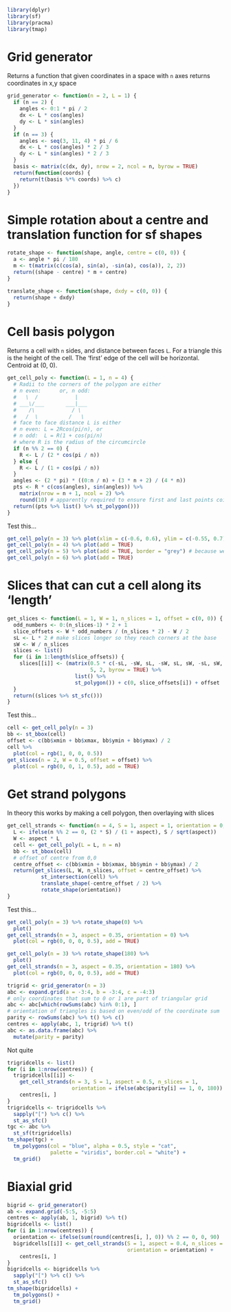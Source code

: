 ```r
library(dplyr)
library(sf)
library(pracma)
library(tmap)
```

# Grid generator 
Returns a function that given coordinates in a space with `n` axes returns coordinates in x,y space

```r
grid_generator <- function(n = 2, L = 1) {
  if (n == 2) {
    angles <- 0:1 * pi / 2
    dx <- L * cos(angles)
    dy <- L * sin(angles)
  }
  if (n == 3) {
    angles <- seq(3, 11, 4) * pi / 6
    dx <- L * cos(angles) * 2 / 3
    dy <- L * sin(angles) * 2 / 3
  }
  basis <- matrix(c(dx, dy), nrow = 2, ncol = n, byrow = TRUE)
  return(function(coords) {
    return(t(basis %*% coords) %>% c)
  })
}
```

# Simple rotation about a centre and translation function for sf shapes

```r
rotate_shape <- function(shape, angle, centre = c(0, 0)) {
  a <- angle * pi / 180
  m <- t(matrix(c(cos(a), sin(a), -sin(a), cos(a)), 2, 2))
  return((shape - centre) * m + centre)
}

translate_shape <- function(shape, dxdy = c(0, 0)) {
  return(shape + dxdy)
}
```

# Cell basis polygon
Returns a cell with `n` sides, and distance between faces `L`. For a triangle this is the height of the cell. The 'first' edge of the cell will be horizontal. Centroid at (0, 0).

```r
get_cell_poly <- function(L = 1, n = 4) {
  # Radii to the corners of the polygon are either
  # n even:      or, n odd:
  #   \  /            |
  # ___\/___       ___|___   
  #    /\            / \
  #   /  \          /   \
  # face to face distance L is either 
  # n even: L = 2Rcos(pi/n), or
  # n odd:  L = R(1 + cos(pi/n)
  # where R is the radius of the circumcircle
  if (n %% 2 == 0) {
    R <- L / (2 * cos(pi / n))
  } else {
    R <- L / (1 + cos(pi / n))
  }
  angles <- (2 * pi) * ((0:n / n) + (3 * n + 2) / (4 * n))
  pts <- R * c(cos(angles), sin(angles)) %>%
    matrix(nrow = n + 1, ncol = 2) %>%
    round(10) # apparently required to ensure first and last points coincident
  return((pts %>% list() %>% st_polygon()))
}
```

Test this...

```r
get_cell_poly(n = 3) %>% plot(xlim = c(-0.6, 0.6), ylim = c(-0.55, 0.7))
get_cell_poly(n = 4) %>% plot(add = TRUE)
get_cell_poly(n = 5) %>% plot(add = TRUE, border = "grey") # because we can
get_cell_poly(n = 6) %>% plot(add = TRUE)
```

# Slices that can cut a cell along its 'length'

```r
get_slices <- function(L = 1, W = 1, n_slices = 1, offset = c(0, 0)) {
  odd_numbers <- 0:(n_slices-1) * 2 + 1
  slice_offsets <- W * odd_numbers / (n_slices * 2) - W / 2
  sL <- L * 2 # make slices longer so they reach corners at the base
  sW <- W / n_slices
  slices <- list()
  for (i in 1:length(slice_offsets)) {
    slices[[i]] <- (matrix(0.5 * c(-sL, -sW, sL, -sW, sL, sW, -sL, sW, -sL, -sW), 
                           5, 2, byrow = TRUE) %>%
                      list() %>%
                      st_polygon()) + c(0, slice_offsets[i]) + offset
  }
  return((slices %>% st_sfc()))
}
```

Test this...

```r
cell <- get_cell_poly(n = 3)
bb <- st_bbox(cell)
offset <- c(bb$xmin + bb$xmax, bb$ymin + bb$ymax) / 2
cell %>% 
  plot(col = rgb(1, 0, 0, 0.5))
get_slices(n = 2, W = 0.5, offset = offset) %>% 
  plot(col = rgb(0, 0, 1, 0.5), add = TRUE)
```

# Get strand polygons
In theory this works by making a cell polygon, then overlaying with slices

```r
get_cell_strands <- function(n = 4, S = 1, aspect = 1, orientation = 0, n_slices = 1) {
  L <- ifelse(n %% 2 == 0, (2 * S) / (1 + aspect), S / sqrt(aspect))  
  W <- aspect * L
  cell <- get_cell_poly(L = L, n = n)
  bb <- st_bbox(cell)
  # offset of centre from 0,0
  centre_offset <- c(bb$xmin + bb$xmax, bb$ymin + bb$ymax) / 2
  return(get_slices(L, W, n_slices, offset = centre_offset) %>%
           st_intersection(cell) %>% 
           translate_shape(-centre_offset / 2) %>%
           rotate_shape(orientation))
}
```

Test this...

```r
get_cell_poly(n = 3) %>% rotate_shape(0) %>%
  plot()
get_cell_strands(n = 3, aspect = 0.35, orientation = 0) %>% 
  plot(col = rgb(0, 0, 0, 0.5), add = TRUE)
```

```r
get_cell_poly(n = 3) %>% rotate_shape(180) %>%
  plot()
get_cell_strands(n = 3, aspect = 0.35, orientation = 180) %>% 
  plot(col = rgb(0, 0, 0, 0.5), add = TRUE)
```




```r
trigrid <- grid_generator(n = 3)
abc <- expand.grid(a = -3:4, b = -3:4, c = -4:3)
# only coordinates that sum to 0 or 1 are part of triangular grid 
abc <- abc[which(rowSums(abc) %in% 0:1), ]
# orientation of triangles is based on even/odd of the coordinate sum
parity <- rowSums(abc) %>% t() %>% c()
centres <- apply(abc, 1, trigrid) %>% t()
abc <- as.data.frame(abc) %>% 
  mutate(parity = parity)
```


Not quite

```r
trigridcells <- list()
for (i in 1:nrow(centres)) {
  trigridcells[[i]] <- 
    get_cell_strands(n = 3, S = 1, aspect = 0.5, n_slices = 1,
                     orientation = ifelse(abc$parity[i] == 1, 0, 180)) + # + sample(0:2 * 120, 1)) + 
    centres[i, ]
}
trigridcells <- trigridcells %>%
  sapply("[") %>% c() %>%
  st_as_sfc()
tgc <- abc %>% 
  st_sf(trigridcells)
tm_shape(tgc) +
  tm_polygons(col = "blue", alpha = 0.5, style = "cat", 
              palette = "viridis", border.col = "white") +
  tm_grid()
```

# Biaxial grid

```r
bigrid <- grid_generator()
ab <- expand.grid(-5:5, -5:5)
centres <- apply(ab, 1, bigrid) %>% t()
bigridcells <- list() 
for (i in 1:nrow(centres)) {
  orientation <- ifelse(sum(round(centres[i, ], 0)) %% 2 == 0, 0, 90)
  bigridcells[[i]] <- get_cell_strands(S = 1, aspect = 0.4, n_slices = 2,
                                       orientation = orientation) + 
    centres[i, ]
}
bigridcells <- bigridcells %>%
  sapply("[") %>% c() %>%
  st_as_sfc()
tm_shape(bigridcells) +
  tm_polygons() + 
  tm_grid()
```














<!-- get_base_cell <- function(L = 100, W = 100, orientation = 0,  -->
<!--                           n_slices = 1, grid_type = "SQUARE") { -->
<!--   switch(grid_type, -->

<!--          "SQUARE" = return(get_square_cell(L, W, orientation, n_slices)), -->

<!--          "TRIANGULAR" = return(get_triangle_cell(L, W, orientation, n_slices)) -->
<!--   ) -->
<!-- } -->






<!-- make_cell <- function(L, W, wow, dx, dy, warp_id, weft_id) { -->
<!--   orientations <- c("vertical", "horizontal") -->
<!--   n_slices <- c(nchar(warp_id), nchar(weft_id)) -->
<!--   over_polys <- get_base_rect(L, W, orientations[wow],  -->
<!--                               n_slices[wow]) + c(dx, dy) -->
<!--   if (L == W) { # no gaps for the cross (under) strand to show -->
<!--     return(over_polys) -->
<!--   } -->
<!--   under_polys <- (get_base_cell(L, W, orientations[3 - wow],  -->
<!--                                 n_slices[3 - wow]) + c(dx, dy)) %>%  -->
<!--     st_difference(st_union(over_polys)) -->
<!--   return(c(over_polys, under_polys)) -->
<!-- } -->


<!-- make_polygons_from_matrix <- function(ww = matrix(c(1, 2, 1, 2, 1, 2, 1, 2, 1), 3, 3),  -->
<!--                                       spacing = 10000, aspect = 0.6, margin = 0,  -->
<!--                                       warp = letters[1:2], weft = letters[3:4], -->
<!--                                       crs = 3857) { -->
<!--   # set height, width, length and width of thread elements, and bounding box -->
<!--   h <- nrow(ww) -->
<!--   w <- ncol(ww) -->
<!--   L <- 2 * spacing / (1 + aspect) -->
<!--   W <- L * aspect -->
<!--   bb <- c(xmin = 0, ymin = 0, xmax = spacing * (w - 1), ymax = spacing * (h - 1)) -->
<!--   # extend the lists of thread IDs in case we need to run over -->
<!--   weft_ids <- rep(weft, ceiling(h / length(weft))) -->
<!--   warp_ids <- rep(warp, ceiling(w / length(warp))) -->
<!--   # empty list for the polygons and vector for the strand ids -->
<!--   polys <- list() -->
<!--   strand_ids <- c() -->
<!--   for(row in 1:h) { -->
<!--     for(col in 1:w) { -->
<!--       # get the next set of polygons -->
<!--       next_polys <- make_polys(L, W, ww[row, col], -->
<!--                                spacing * (col - 1), spacing * (row - 1), -->
<!--                                warp_ids[col], weft_ids[row]) -->
<!--       # get number of ids in strand on top -->
<!--       thread_ids <- c(warp_ids[col], weft_ids[row]) -->
<!--       n_on_top <- nchar(thread_ids)[ww[row, col]] -->
<!--       for (i in 1:length(next_polys)) { -->
<!--         # add to the list of polygons -->
<!--         polys <- append(polys, list(next_polys[[i]])) -->
<!--         # strand id is from the spec on top, or not -->
<!--         id <- ifelse(i <= n_on_top, thread_ids[ww[row, col]] %>% substr(i, i), -->
<!--                      thread_ids[3 - ww[row, col]] %>% substr(i - n_on_top, i - n_on_top)) -->
<!--         strand_ids <- c(strand_ids, id) -->
<!--       } -->
<!--     } -->
<!--   } -->
<!--   polys <- polys %>% -->
<!--     st_as_sfc() %>% st_sf() %>%     # make into an sf -->
<!--     mutate(strand = strand_ids) %>% # the indices into the thread names -->
<!--     filter(strand != "-") %>%       # throw away the missing ones coded -1 -->
<!--     st_crop(bb) %>%                 # crop to bounding box and remove any slivers -->
<!--     filter(st_geometry_type(.) %in% c("POLYGON", "MULTIPOLYGON")) %>% -->
<!--     group_by(strand) %>%            # dissolve on the strand -->
<!--     summarise() %>% -->
<!--     st_buffer(-margin) %>%          # do the margin inset -->
<!--     st_set_crs(crs)                 # set the CRS     -->

<!--   return(list(weave_unit = polys, -->
<!--               tile = bb)) -->
<!-- } -->
